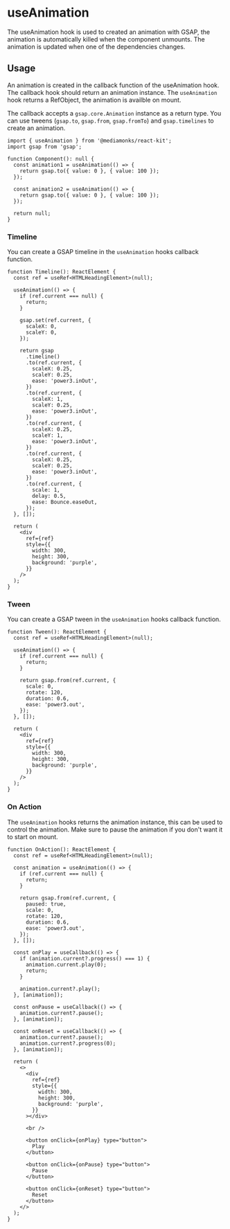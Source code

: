 
<Meta title="GSAP / Hooks / useAnimation" />

# useAnimation

The useAnimation hook is used to created an animation with GSAP, the animation is automatically
killed when the component unmounts. The animation is updated when one of the dependencies changes.

## Usage

An animation is created in the callback function of the useAnimation hook. The callback hook should
return an animation instance. The `useAnimation` hook returns a RefObject, the animation is availble
on mount.

The callback accepts a `gsap.core.Animation` instance as a return type. You can use tweens
(`gsap.to`, `gsap.from`, `gsap.fromTo`) and `gsap.timelines` to create an animation.

```tsx
import { useAnimation } from '@mediamonks/react-kit';
import gsap from 'gsap';

function Component(): null {
  const animation1 = useAnimation(() => {
    return gsap.to({ value: 0 }, { value: 100 });
  });

  const animation2 = useAnimation(() => {
    return gsap.to({ value: 0 }, { value: 100 });
  });

  return null;
}
```

### Timeline

You can create a GSAP timeline in the `useAnimation` hooks callback function.

<Canvas of={stories.Timeline} />

```tsx
function Timeline(): ReactElement {
  const ref = useRef<HTMLHeadingElement>(null);

  useAnimation(() => {
    if (ref.current === null) {
      return;
    }

    gsap.set(ref.current, {
      scaleX: 0,
      scaleY: 0,
    });

    return gsap
      .timeline()
      .to(ref.current, {
        scaleX: 0.25,
        scaleY: 0.25,
        ease: 'power3.inOut',
      })
      .to(ref.current, {
        scaleX: 1,
        scaleY: 0.25,
        ease: 'power3.inOut',
      })
      .to(ref.current, {
        scaleX: 0.25,
        scaleY: 1,
        ease: 'power3.inOut',
      })
      .to(ref.current, {
        scaleX: 0.25,
        scaleY: 0.25,
        ease: 'power3.inOut',
      })
      .to(ref.current, {
        scale: 1,
        delay: 0.5,
        ease: Bounce.easeOut,
      });
  }, []);

  return (
    <div
      ref={ref}
      style={{
        width: 300,
        height: 300,
        background: 'purple',
      }}
    />
  );
}
```

### Tween

You can create a GSAP tween in the `useAnimation` hooks callback function.

<Canvas of={stories.Tween} />

```tsx
function Tween(): ReactElement {
  const ref = useRef<HTMLHeadingElement>(null);

  useAnimation(() => {
    if (ref.current === null) {
      return;
    }

    return gsap.from(ref.current, {
      scale: 0,
      rotate: 120,
      duration: 0.6,
      ease: 'power3.out',
    });
  }, []);

  return (
    <div
      ref={ref}
      style={{
        width: 300,
        height: 300,
        background: 'purple',
      }}
    />
  );
}
```

### On Action

The `useAnimation` hooks returns the animation instance, this can be used to control the animation.
Make sure to pause the animation if you don't want it to start on mount.

<Canvas of={stories.OnAction} />

```tsx
function OnAction(): ReactElement {
  const ref = useRef<HTMLHeadingElement>(null);

  const animation = useAnimation(() => {
    if (ref.current === null) {
      return;
    }

    return gsap.from(ref.current, {
      paused: true,
      scale: 0,
      rotate: 120,
      duration: 0.6,
      ease: 'power3.out',
    });
  }, []);

  const onPlay = useCallback(() => {
    if (animation.current?.progress() === 1) {
      animation.current.play(0);
      return;
    }

    animation.current?.play();
  }, [animation]);

  const onPause = useCallback(() => {
    animation.current?.pause();
  }, [animation]);

  const onReset = useCallback(() => {
    animation.current?.pause();
    animation.current?.progress(0);
  }, [animation]);

  return (
    <>
      <div
        ref={ref}
        style={{
          width: 300,
          height: 300,
          background: 'purple',
        }}
      ></div>

      <br />

      <button onClick={onPlay} type="button">
        Play
      </button>

      <button onClick={onPause} type="button">
        Pause
      </button>

      <button onClick={onReset} type="button">
        Reset
      </button>
    </>
  );
}
```
